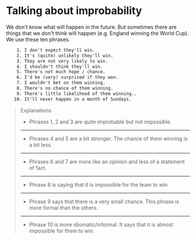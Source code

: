 # Talking about improbability

We don't know what will happen in the future. But sometimes there are things that we don't think will happen (e.g. England winning the World Cup). We use these ten phrases.

```txt
    1. I don't expect they'll win.
    2. It's (quite) unlikely they'll win.
    3. They are not very likely to win.
    4. I shouldn't think they'll win.
    5. There's not much hope / chance.
    6. I'd be (very) surprised if they won.
    7. I wouldn't bet on them winning.
    8. There's no chance of them winning.
    9. There's little likelihood of them winning..
   10. It'll never happen in a month of Sundays.
```

> Explanations
>
> - Phrases 1, 2 and 3 are quite improbable but not impossible.
>
> ---
>
> - Phrases 4 and 5 are a bit stronger. The chance of them winning is a bit less.
>
> ---
>
> - Phrases 6 and 7 are more like an opinion and less of a statement of fact.
>
> ---
>
> - Phrase 8 is saying that it is impossible for the team to win.
>
> ---
>
> - Phrase 9 says that there is a very small chance. This phrase is more formal than the others.
>
> ---
>
> - Phrase 10 is more idiomatic/informal. It says that it is almost impossible for them to win.
